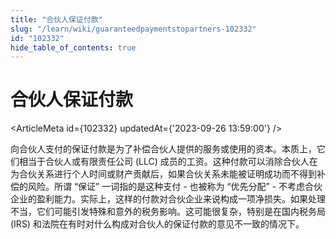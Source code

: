 ```yaml
---
title: "合伙人保证付款"
slug: "/learn/wiki/guaranteedpaymentstopartners-102332"
id: "102332"
hide_table_of_contents: true
---
```



# 合伙人保证付款

<ArticleMeta id={102332} updatedAt={'2023-09-26 13:59:00'} />
<div className='border-solid border-b border-t-0 my-4 border-[var(--ifm-color-gray-300)]' />

向合伙人支付的保证付款是为了补偿合伙人提供的服务或使用的资本。本质上，它们相当于合伙人或有限责任公司 (LLC) 成员的工资。这种付款可以消除合伙人在为合伙关系进行个人时间或财产贡献后，如果合伙关系未能被证明成功而不得到补偿的风险。所谓 “保证” 一词指的是这种支付 - 也被称为 “优先分配” - 不考虑合伙企业的盈利能力。实际上，这样的付款对合伙企业来说构成一项净损失。如果处理不当，它们可能引发特殊和意外的税务影响。这可能很复杂，特别是在国内税务局 (IRS) 和法院在有时对什么构成对合伙人的保证付款的意见不一致的情况下。
